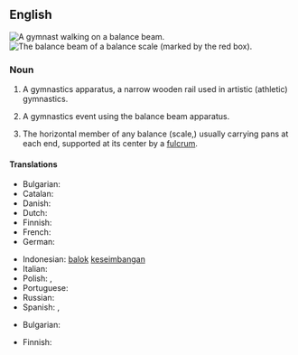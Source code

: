 {{also|balance-beam}}
==English==
{{wikipedia}}
[[File:Vasiliki_Millousi_2013_10.JPG|thumb|A [[gymnast]] walking on a '''balance beam'''.]]
[[File:Balance à tabac 1850 (beam highlighted).JPG|thumb|The '''balance beam''' of a balance [[scale]] (marked by the red box).]]

===Noun===
{{en-noun}}

# {{lb|en|gymnastics}} A gymnastics apparatus, a narrow wooden rail used in artistic (athletic) gymnastics.
# {{lb|en|gymnastics}} A gymnastics event using the balance beam apparatus.
# The horizontal member of any balance (scale,) usually carrying pans at each end, supported at its center by a [[fulcrum]].

====Translations====
{{trans-top|gymnastics: narrow wooden rail}}
* Bulgarian: {{t+|bg|греда}}
* Catalan: {{t|ca|barra d'equilibri|f}}
* Danish: {{t+|da|bom|c}}
* Dutch: {{t+|nl|evenwichtsbalk|m}}
* Finnish: {{t+|fi|puomi}}
* French: {{t+|fr|poutre|f}}
* German: {{t+|de|Schwebebalken|m}}
{{trans-mid}}
* Indonesian: [[balok]] [[imbang|keseimbangan]]
* Italian: {{t|it|trave di equilibrio|f}}
* Polish: {{t+|pl|balans|m}}, {{t|pl|równoważnia|f}}
* Portuguese: {{t|pt|trave de equilíbrio|f}}
* Russian: {{t+|ru|бревно́|n}}
* Spanish: {{t|es|barra de equilibrio|f}}, {{t|es|viga de equilibrio|f}}
{{trans-bottom}}

{{trans-top|horizontal member of a balance}}
* Bulgarian: {{t+|bg|кобилица}}
{{trans-mid}}
* Finnish: {{t+|fi|orsi}}
{{trans-bottom}}